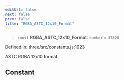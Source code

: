 ```yaml
---
editUrl: false
next: false
prev: false
title: "RGBA_ASTC_12x10_Format"
---
```


> `const` **RGBA\_ASTC\_12x10\_Format**: `number` = `37820`

Defined in: three/src/constants.js:1023

ASTC RGBA 12x10 format.

## Constant
